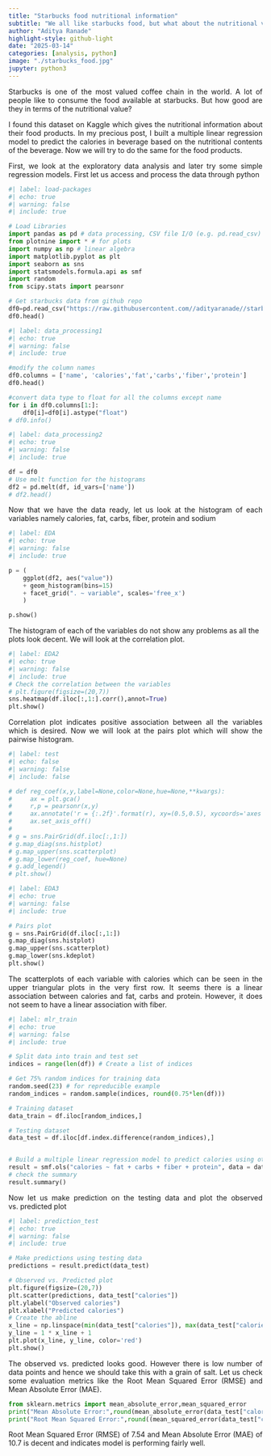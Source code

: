 ```yaml
---
title: "Starbucks food nutritional information"
subtitle: "We all like starbucks food, but what about the nutritional value of them?"
author: "Aditya Ranade"
highlight-style: github-light
date: "2025-03-14"
categories: [analysis, python]
image: "./starbucks_food.jpg"
jupyter: python3
---
```


::: {style="text-align: justify"}
Starbucks is one of the most valued coffee chain in the world. A lot of people like to consume the food available at starbucks. But how good are they in terms of the nutritional value?
:::

::: {style="text-align: justify"}
I found this dataset on Kaggle which gives the nutritional information about their food products. In my precious post, I built a multiple linear regression model to predict the calories in beverage based on the nutritional contents of the beverage. Now we will try to do the same for the food products.

First, we look at the exploratory data analysis and later try some simple regression models. First let us access and process the data through python
:::

```python
#| label: load-packages
#| echo: true
#| warning: false
#| include: true

# Load Libraries
import pandas as pd # data processing, CSV file I/O (e.g. pd.read_csv)
from plotnine import * # for plots
import numpy as np # linear algebra
import matplotlib.pyplot as plt
import seaborn as sns
import statsmodels.formula.api as smf
import random
from scipy.stats import pearsonr

# Get starbucks data from github repo
df0=pd.read_csv("https://raw.githubusercontent.com//adityaranade//starbucks//refs//heads//main//data//starbucks-menu-nutrition-food.csv", encoding='unicode_escape')
df0.head()

```

```python
#| label: data_processing1
#| echo: true
#| warning: false
#| include: true

#modify the column names
df0.columns = ['name', 'calories','fat','carbs','fiber','protein']
df0.head()

#convert data type to float for all the columns except name
for i in df0.columns[1:]:
    df0[i]=df0[i].astype("float")
# df0.info()
```

```python
#| label: data_processing2
#| echo: true
#| warning: false
#| include: true

df = df0
# Use melt function for the histograms
df2 = pd.melt(df, id_vars=['name'])
# df2.head()

```

::: {style="text-align: justify"}
Now that we have the data ready, let us look at the histogram of each variables namely calories, fat, carbs, fiber, protein and sodium
:::

```python
#| label: EDA
#| echo: true
#| warning: false
#| include: true

p = (
    ggplot(df2, aes("value"))
    + geom_histogram(bins=15)
    + facet_grid(". ~ variable", scales='free_x')
    )

p.show()
```

The histogram of each of the variables do not show any problems as all the plots look decent. We will look at the correlation plot.

```python
#| label: EDA2
#| echo: true
#| warning: false
#| include: true
# Check the correlation between the variables
# plt.figure(figsize=(20,7))
sns.heatmap(df.iloc[:,1:].corr(),annot=True)
plt.show()

```

::: {style="text-align: justify"}
Correlation plot indicates positive association between all the variables which is desired. Now we will look at the pairs plot which will show the pairwise histogram.
:::

```python
#| label: test
#| echo: false
#| warning: false
#| include: false

# def reg_coef(x,y,label=None,color=None,hue=None,**kwargs):
#     ax = plt.gca()
#     r,p = pearsonr(x,y)
#     ax.annotate('r = {:.2f}'.format(r), xy=(0.5,0.5), xycoords='axes fraction', ha='center')
#     ax.set_axis_off()
# 
# g = sns.PairGrid(df.iloc[:,1:])
# g.map_diag(sns.histplot)
# g.map_upper(sns.scatterplot)
# g.map_lower(reg_coef, hue=None)
# g.add_legend()
# plt.show()
```

```python
#| label: EDA3
#| echo: true
#| warning: false
#| include: true

# Pairs plot
g = sns.PairGrid(df.iloc[:,1:])
g.map_diag(sns.histplot)
g.map_upper(sns.scatterplot)
g.map_lower(sns.kdeplot)
plt.show()

```

::: {style="text-align: justify"}
The scatterplots of each variable with calories which can be seen in the upper triangular plots in the very first row. It seems there is a linear association between calories and fat, carbs and protein. However, it does not seem to have a linear association with fiber.
:::

```python
#| label: mlr_train
#| echo: true
#| warning: false
#| include: true

# Split data into train and test set
indices = range(len(df)) # Create a list of indices

# Get 75% random indices for training data
random.seed(23) # for repreducible example
random_indices = random.sample(indices, round(0.75*len(df)))

# Training dataset
data_train = df.iloc[random_indices,]

# Testing dataset
data_test = df.iloc[df.index.difference(random_indices),]


# Build a multiple linear regression model to predict calories using other variables using training data
result = smf.ols("calories ~ fat + carbs + fiber + protein", data = data_train).fit()
# check the summary
result.summary()

```

::: {style="text-align: justify"}
Now let us make prediction on the testing data and plot the observed vs. predicted plot
:::

```python
#| label: prediction_test
#| echo: true
#| warning: false
#| include: true

# Make predictions using testing data
predictions = result.predict(data_test)

# Observed vs. Predicted plot
plt.figure(figsize=(20,7))
plt.scatter(predictions, data_test["calories"])
plt.ylabel("Observed calories")
plt.xlabel("Predicted calories")
# Create the abline
x_line = np.linspace(min(data_test["calories"]), max(data_test["calories"]), 100)
y_line = 1 * x_line + 1
plt.plot(x_line, y_line, color='red')
plt.show()

```

::: {style="text-align: justify"}
The observed vs. predicted looks good. However there is low number of data points and hence we should take this with a grain of salt. Let us check some evaluation metrics like the Root Mean Squared Error (RMSE) and Mean Absolute Error (MAE).
:::

```python
from sklearn.metrics import mean_absolute_error,mean_squared_error
print("Mean Absolute Error:",round(mean_absolute_error(data_test["calories"],predictions),2))
print("Root Mean Squared Error:",round((mean_squared_error(data_test["calories"],predictions))** 0.5,2))
```

::: {style="text-align: justify"}
Root Mean Squared Error (RMSE) of 7.54 and Mean Absolute Error (MAE) of 10.7 is decent and indicates model is performing fairly well.
:::
